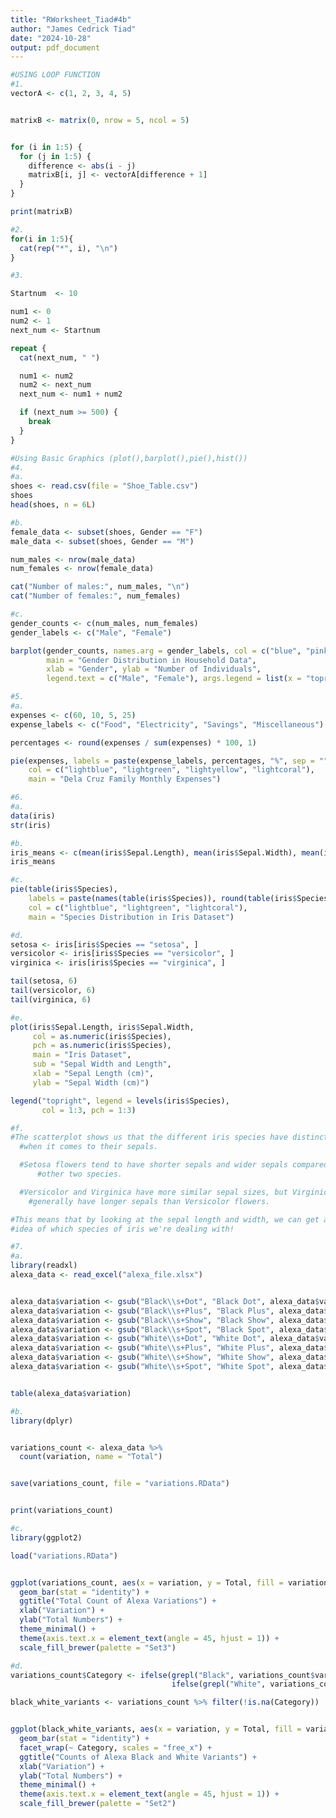 ```yaml
---
title: "RWorksheet_Tiad#4b"
author: "James Cedrick Tiad"
date: "2024-10-28"
output: pdf_document
---
```


```r
#USING LOOP FUNCTION
#1.
vectorA <- c(1, 2, 3, 4, 5)


matrixB <- matrix(0, nrow = 5, ncol = 5)


for (i in 1:5) {
  for (j in 1:5) {
    difference <- abs(i - j)
    matrixB[i, j] <- vectorA[difference + 1]
  }
}

print(matrixB)  
```

```r
#2.
for(i in 1:5){
  cat(rep("*", i), "\n")
}
```

```r
#3.

Startnum  <- 10

num1 <- 0
num2 <- 1
next_num <- Startnum

repeat {
  cat(next_num, " ")

  num1 <- num2
  num2 <- next_num
  next_num <- num1 + num2

  if (next_num >= 500) {
    break
  }
}
```

```r
#Using Basic Graphics (plot(),barplot(),pie(),hist())
#4.
#a.
shoes <- read.csv(file = "Shoe_Table.csv")
shoes
head(shoes, n = 6L)

#b.
female_data <- subset(shoes, Gender == "F")
male_data <- subset(shoes, Gender == "M")

num_males <- nrow(male_data)
num_females <- nrow(female_data)

cat("Number of males:", num_males, "\n")
cat("Number of females:", num_females)

#c.
gender_counts <- c(num_males, num_females) 
gender_labels <- c("Male", "Female") 

barplot(gender_counts, names.arg = gender_labels, col = c("blue", "pink"), 
        main = "Gender Distribution in Household Data", 
        xlab = "Gender", ylab = "Number of Individuals", 
        legend.text = c("Male", "Female"), args.legend = list(x = "topright"))

```

```r
#5.
#a.
expenses <- c(60, 10, 5, 25)
expense_labels <- c("Food", "Electricity", "Savings", "Miscellaneous")

percentages <- round(expenses / sum(expenses) * 100, 1)

pie(expenses, labels = paste(expense_labels, percentages, "%", sep = ""), 
    col = c("lightblue", "lightgreen", "lightyellow", "lightcoral"), 
    main = "Dela Cruz Family Monthly Expenses")

```

```r
#6.
#a.
data(iris)
str(iris)

#b.
iris_means <- c(mean(iris$Sepal.Length), mean(iris$Sepal.Width), mean(iris$Petal.Length), mean(iris$Petal.Width))
iris_means

#c.
pie(table(iris$Species), 
    labels = paste(names(table(iris$Species)), round(table(iris$Species)/nrow(iris)*100, 1), "%", sep = " "), 
    col = c("lightblue", "lightgreen", "lightcoral"), 
    main = "Species Distribution in Iris Dataset")

#d.
setosa <- iris[iris$Species == "setosa", ]
versicolor <- iris[iris$Species == "versicolor", ]
virginica <- iris[iris$Species == "virginica", ]

tail(setosa, 6)
tail(versicolor, 6)
tail(virginica, 6)

#e.
plot(iris$Sepal.Length, iris$Sepal.Width, 
     col = as.numeric(iris$Species), 
     pch = as.numeric(iris$Species), 
     main = "Iris Dataset", 
     sub = "Sepal Width and Length", 
     xlab = "Sepal Length (cm)", 
     ylab = "Sepal Width (cm)")

legend("topright", legend = levels(iris$Species), 
       col = 1:3, pch = 1:3)

#f.
#The scatterplot shows us that the different iris species have distinct features 
  #when it comes to their sepals.

  #Setosa flowers tend to have shorter sepals and wider sepals compared to the 
      #other two species.

  #Versicolor and Virginica have more similar sepal sizes, but Virginica flowers 
    #generally have longer sepals than Versicolor flowers.

#This means that by looking at the sepal length and width, we can get a good 
#idea of which species of iris we're dealing with!
```

```r
#7.
#a.
library(readxl)  
alexa_data <- read_excel("alexa_file.xlsx")


alexa_data$variation <- gsub("Black\\s+Dot", "Black Dot", alexa_data$variation)
alexa_data$variation <- gsub("Black\\s+Plus", "Black Plus", alexa_data$variation)
alexa_data$variation <- gsub("Black\\s+Show", "Black Show", alexa_data$variation)
alexa_data$variation <- gsub("Black\\s+Spot", "Black Spot", alexa_data$variation)
alexa_data$variation <- gsub("White\\s+Dot", "White Dot", alexa_data$variation)
alexa_data$variation <- gsub("White\\s+Plus", "White Plus", alexa_data$variation)
alexa_data$variation <- gsub("White\\s+Show", "White Show", alexa_data$variation)
alexa_data$variation <- gsub("White\\s+Spot", "White Spot", alexa_data$variation)


table(alexa_data$variation)

#b.
library(dplyr)


variations_count <- alexa_data %>%
  count(variation, name = "Total")


save(variations_count, file = "variations.RData")


print(variations_count)

#c.
library(ggplot2)

load("variations.RData")


ggplot(variations_count, aes(x = variation, y = Total, fill = variation)) +
  geom_bar(stat = "identity") +
  ggtitle("Total Count of Alexa Variations") +
  xlab("Variation") +
  ylab("Total Numbers") +
  theme_minimal() +
  theme(axis.text.x = element_text(angle = 45, hjust = 1)) +
  scale_fill_brewer(palette = "Set3")

#d.
variations_count$Category <- ifelse(grepl("Black", variations_count$variation), "Black Variants", 
                                    ifelse(grepl("White", variations_count$variation), "White Variants", NA))

black_white_variants <- variations_count %>% filter(!is.na(Category))


ggplot(black_white_variants, aes(x = variation, y = Total, fill = variation)) +
  geom_bar(stat = "identity") +
  facet_wrap(~ Category, scales = "free_x") +  
  ggtitle("Counts of Alexa Black and White Variants") +
  xlab("Variation") +
  ylab("Total Numbers") +
  theme_minimal() +
  theme(axis.text.x = element_text(angle = 45, hjust = 1)) +
  scale_fill_brewer(palette = "Set2")  
```

